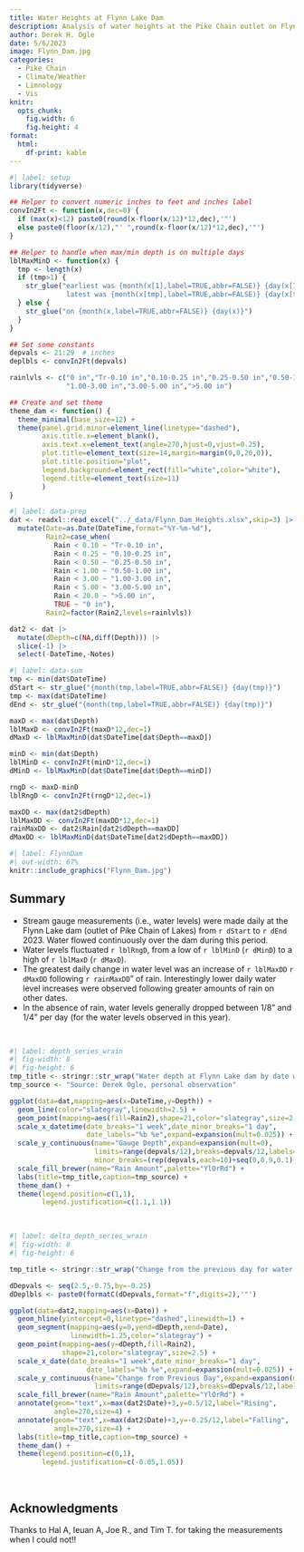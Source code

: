 ```yaml
---
title: Water Heights at Flynn Lake Dam
description: Analysis of water heights at the Pike Chain outlet on Flynn Lake.
author: Derek H. Ogle
date: 5/6/2023
image: Flynn_Dam.jpg
categories:
  - Pike Chain
  - Climate/Weather
  - Limnology
  - Vis
knitr:
  opts_chunk:
    fig.width: 6
    fig.height: 4
format: 
  html:
    df-print: kable
---
```


```r
#| label: setup
library(tidyverse)

## Helper to convert numeric inches to feet and inches label
convIn2Ft <- function(x,dec=0) {
  if (max(x)<12) paste0(round(x-floor(x/12)*12,dec),'"')
  else paste0(floor(x/12),"' ",round(x-floor(x/12)*12,dec),'"') 
}

## Helper to handle when max/min depth is on multiple days
lblMaxMinD <- function(x) {
  tmp <- length(x)
  if (tmp>1) {
    str_glue("earliest was {month(x[1],label=TRUE,abbr=FALSE)} {day(x[1])},
              latest was {month(x[tmp],label=TRUE,abbr=FALSE)} {day(x[tmp])}")
  } else {
    str_glue("on {month(x,label=TRUE,abbr=FALSE)} {day(x)}")
  }
}

## Set some constants
depvals <- 21:29  # inches
deplbls <- convIn2Ft(depvals)

rainlvls <- c("0 in","Tr-0.10 in","0.10-0.25 in","0.25-0.50 in","0.50-1.00 in",
              "1.00-3.00 in","3.00-5.00 in",">5.00 in")

## Create and set theme
theme_dam <- function() {
  theme_minimal(base_size=12) +
  theme(panel.grid.minor=element_line(linetype="dashed"),
        axis.title.x=element_blank(),
        axis.text.x=element_text(angle=270,hjust=0,vjust=0.25),
        plot.title=element_text(size=14,margin=margin(0,0,20,0)),
        plot.title.position="plot",
        legend.background=element_rect(fill="white",color="white"),
        legend.title=element_text(size=11)
        )
}
```

```r
#| label: data-prep
dat <- readxl::read_excel("../_data/Flynn_Dam_Heights.xlsx",skip=3) |>
  mutate(Date=as.Date(DateTime,format="%Y-%m-%d"),
         Rain2=case_when(
           Rain < 0.10 ~ "Tr-0.10 in",
           Rain < 0.25 ~ "0.10-0.25 in",
           Rain < 0.50 ~ "0.25-0.50 in",
           Rain < 1.00 ~ "0.50-1.00 in",
           Rain < 3.00 ~ "1.00-3.00 in",
           Rain < 5.00 ~ "3.00-5.00 in",
           Rain < 20.0 ~ ">5.00 in",
           TRUE ~ "0 in"),
         Rain2=factor(Rain2,levels=rainlvls))

dat2 <- dat |>
  mutate(dDepth=c(NA,diff(Depth))) |>
  slice(-1) |>
  select(-DateTime,-Notes)
```

```r
#| label: data-sum
tmp <- min(dat$DateTime)
dStart <- str_glue("{month(tmp,label=TRUE,abbr=FALSE)} {day(tmp)}")
tmp <- max(dat$DateTime)  
dEnd <- str_glue("{month(tmp,label=TRUE,abbr=FALSE)} {day(tmp)}")

maxD <- max(dat$Depth)
lblMaxD <- convIn2Ft(maxD*12,dec=1)
dMaxD <- lblMaxMinD(dat$DateTime[dat$Depth==maxD])

minD <- min(dat$Depth)
lblMinD <- convIn2Ft(minD*12,dec=1)
dMinD <- lblMaxMinD(dat$DateTime[dat$Depth==minD])

rngD <- maxD-minD
lblRngD <- convIn2Ft(rngD*12,dec=1)

maxDD <- max(dat2$dDepth)
lblMaxDD <- convIn2Ft(maxDD*12,dec=1)
rainMaxDD <- dat2$Rain[dat2$dDepth==maxDD]
dMaxDD <- lblMaxMinD(dat$DateTime[dat2$dDepth==maxDD])
```


```r
#| label: FlynnDam
#| out-width: 67%
knitr::include_graphics("Flynn_Dam.jpg")
```

:::{.callout-warning icon=false}
# Summary
- Stream gauge measurements (i.e., water levels) were made daily at the Flynn Lake dam (outlet of Pike Chain of Lakes) from `r dStart` to `r dEnd` 2023. Water flowed continuously over the dam during this period.
- Water levels fluctuated `r lblRngD`, from a low of `r lblMinD` (`r dMinD`) to a high of `r lblMaxD` (`r dMaxD`).
- The greatest daily change in water level was an increase of `r lblMaxDD` `r dMaxDD` following `r rainMaxDD`" of rain. Interestingly lower daily water level increases were observed following greater amounts of rain on other dates.
- In the absence of rain, water levels generally dropped between 1/8" and 1/4" per day (for the water levels observed in this year).
:::

&nbsp;

```r
#| label: depth_series_wrain
#| fig-width: 8
#| fig-height: 6
tmp_title <- stringr::str_wrap("Water depth at Flynn Lake dam by date with points color coded by the amount of rain since the previous observation.",width=80)
tmp_source <- "Source: Derek Ogle, personal observation"

ggplot(data=dat,mapping=aes(x=DateTime,y=Depth)) +
  geom_line(color="slategray",linewidth=2.5) +
  geom_point(mapping=aes(fill=Rain2),shape=21,color="slategray",size=2.5) +
  scale_x_datetime(date_breaks="1 week",date_minor_breaks="1 day",
                   date_labels="%b %e",expand=expansion(mult=0.025)) +
  scale_y_continuous(name="Gauge Depth",expand=expansion(mult=0),
                     limits=range(depvals/12),breaks=depvals/12,labels=deplbls,
                     minor_breaks=(rep(depvals,each=10)+seq(0,0.9,0.1))/12) +
  scale_fill_brewer(name="Rain Amount",palette="YlOrRd") +
  labs(title=tmp_title,caption=tmp_source) +
  theme_dam() +
  theme(legend.position=c(1,1),
        legend.justification=c(1.1,1.1))
```


&nbsp;

```r
#| label: delta_depth_series_wrain
#| fig-width: 8
#| fig-height: 6

tmp_title <- stringr::str_wrap("Change from the previous day for water depth at Flynn Lake dam by date with points color coded by the amount of rain since the previous observation.",width=80)

dDepvals <- seq(2.5,-0.75,by=-0.25)
dDeplbls <- paste0(formatC(dDepvals,format="f",digits=2),'"')

ggplot(data=dat2,mapping=aes(x=Date)) +
  geom_hline(yintercept=0,linetype="dashed",linewidth=1) +
  geom_segment(mapping=aes(y=0,yend=dDepth,xend=Date),
               linewidth=1.25,color="slategray") +
  geom_point(mapping=aes(y=dDepth,fill=Rain2),
             shape=21,color="slategray",size=2.5) +
  scale_x_date(date_breaks="1 week",date_minor_breaks="1 day",
                   date_labels="%b %e",expand=expansion(mult=0.025)) +
  scale_y_continuous(name="Change from Previous Day",expand=expansion(mult=0.02),
                     limits=range(dDepvals/12),breaks=dDepvals/12,labels=dDeplbls) +
  scale_fill_brewer(name="Rain Amount",palette="YlOrRd") +
  annotate(geom="text",x=max(dat2$Date)+3,y=0.5/12,label="Rising",
           angle=270,size=4) +
  annotate(geom="text",x=max(dat2$Date)+3,y=-0.25/12,label="Falling",
           angle=270,size=4) +
  labs(title=tmp_title,caption=tmp_source) +
  theme_dam() +
  theme(legend.position=c(0,1),
        legend.justification=c(-0.05,1.05))
```

&nbsp;

:::{.callout-important icon=false}
## Acknowledgments

Thanks to Hal A, Ieuan A, Joe R., and Tim T. for taking the measurements when I could not!!
:::
